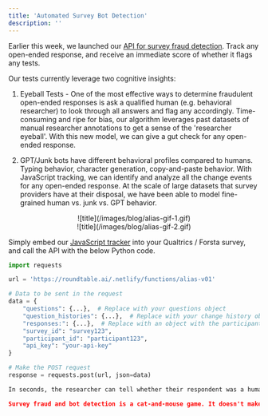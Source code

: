```yaml
---
title: 'Automated Survey Bot Detection'
description: ''
---
```


Earlier this week, we launched our [API for survey fraud detection](../api-reference/v011). Track any open-ended response, and receive an immediate score of whether it flags any tests.

Our tests currently leverage two cognitive insights:

1. Eyeball Tests - One of the most effective ways to determine fraudulent open-ended responses is ask a qualified human (e.g. behavioral researcher) to look through all answers and flag any accordingly. Time-consuming and ripe for bias, our algorithm leverages past datasets of manual researcher annotations to get a sense of the 'researcher eyeball'. With this new model, we can give a gut check for any open-ended response.

2. GPT/Junk bots have different behavioral profiles compared to humans. Typing behavior, character generation, copy-and-paste behavior. With JavaScript tracking, we can identify and analyze all the change events for any open-ended response. At the scale of large datasets that survey providers have at their disposal, we have been able to model fine-grained human vs. junk vs. GPT behavior.

<div align="center">
![title](/images/blog/alias-gif-1.gif)
</div>

<div align="center">
![title](/images/blog/alias-gif-2.gif)
</div>

Simply embed our [JavaScript tracker](https://github.com/roundtableAI/alias-api/blob/main/tracking-script.js) into your Qualtrics / Forsta survey, and call the API with the below Python code.

```python
import requests

url = 'https://roundtable.ai/.netlify/functions/alias-v01'

# Data to be sent in the request
data = {
    "questions": {...},  # Replace with your questions object
    "question_histories": {...},  # Replace with your change history object or leave empty
    "responses:": {...},  # Replace with an object with the participant's final responses
    "survey_id": "survey123",
    "participant_id": "participant123",
    "api_key": "your-api-key"
}

# Make the POST request
response = requests.post(url, json=data)

In seconds, the researcher can tell whether their respondent was a human or a bot. We've designed this for ultimate scale - running millions of participants a month. Try it out, and let us know how we do at support@roundtable.ai.

Survey fraud and bot detection is a cat-and-mouse game. It doesn't make sense for individual researchers to have their own tools they are having to constantly update every few months to identify new trends of behavioral patterns. We know what we want - high-quality human data. By building human models of survey-taking behavior, we're able to ensure that researchers have the high-quality data they need to make informed, high-stakes decisions.
```